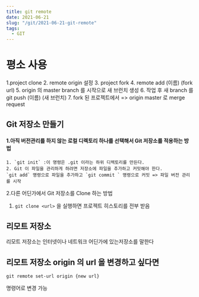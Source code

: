 ```yaml
---
title: git remote
date: 2021-06-21
slug: "/git/2021-06-21-git-remote"
tags:
  - GIT
---
```


# 평소 사용 
1.project clone
2. remote origin 설정
3. project fork
4. remote add (이름) (fork url)
5. origin 의 master branch 를 시작으로 새 브런치 생성
6. 작업 후 새 branch 를 git push (이름) (새 브런치)
7. fork 된 프로젝트에서 => origin master 로 merge request

## Git 저장소 만들기
#### 1.아직 버전관리를 하지 않는 로컬 디렉토리 하나를 선택해서 Git 저장소를 적용하는 방법

    1. `git init` :이 명령은 .git 이라는 하위 디렉토리를 만든다.
    2. Git 이 파일을 관리하게 하려면 저장소에 파일을 추가하고 커밋해야 한다.
    `git add` 명령으로 파일을 추가하고 `git commit ` 명령으로 커밋 => 파일 버전 관리를 시작

2.다른 어딘가에서 Git 저장소를 Clone 하는 방법

1. `git clone <url>` 을 실행하면 프로젝트 히스토리를 전부 받음


## 리모트 저장소

리모트 저장소는 인터넷이나 네트워크 어딘가에 있는저장소를 말한다

## 리모트 저장소 origin 의 url 을 변경하고 싶다면
`git remote set-url origin {new url}`

명령어로 변경 가능
